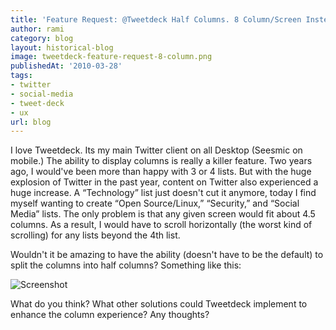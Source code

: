 ```yaml
---
title: 'Feature Request: @Tweetdeck Half Columns. 8 Column/Screen Instead of 4'
author: rami
category: blog
layout: historical-blog
image: tweetdeck-feature-request-8-column.png
publishedAt: '2010-03-28'
tags:
- twitter
- social-media
- tweet-deck
- ux
url: blog
---
```


I love Tweetdeck. Its my main Twitter client on all Desktop (Seesmic on mobile.) The ability to display columns is really a killer feature. Two years ago, I would've been more than happy with 3 or 4 lists. But with the huge explosion of Twitter in the past year, content on Twitter also experienced a huge increase. A “Technology” list just doesn't cut it anymore, today I find myself wanting to create “Open Source/Linux,” “Security,” and “Social Media” lists. The only problem is that any given screen would fit about 4.5 columns. As a result, I would have to scroll horizontally (the worst kind of scrolling) for any lists beyond the 4th list.

Wouldn't it be amazing to have the ability (doesn't have to be the default) to split the columns into half columns? Something like this:

![Screenshot](/assets/images/content/blog/tweetdeck-feature-request-8-column.png)

What do you think? What other solutions could Tweetdeck implement to enhance the column experience? Any thoughts?
